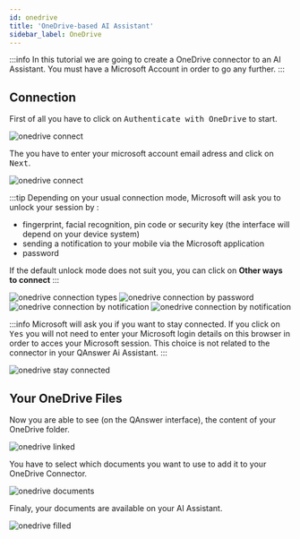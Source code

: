 ```yaml
---
id: onedrive
title: 'OneDrive-based AI Assistant'
sidebar_label: OneDrive
---
```



:::info
In this tutorial we are going to create a OneDrive connector to an AI Assistant. You must have a Microsoft Account in order to go any further.
:::

## Connection
First of all you have to click on <kbd>Authenticate with OneDrive</kbd> to start.

<Image src='/img/screenshots/tutorial-ui/data-source/onedrive/onedrive-init.png' alt='onedrive connect'/>

The you have to enter your microsoft account email adress and click on <kbd>Next</kbd>.

<Image src='/img/screenshots/tutorial-ui/data-source/onedrive/onedrive-email.png' alt='onedrive connect'/>

:::tip
Depending on your usual connection mode, Microsoft will ask you to unlock your session by :
- fingerprint, facial recognition, pin code or security key (the interface will depend on your device system)
- sending a notification to your mobile via the Microsoft application
- password

If the default unlock mode does not suit you, you can click on **Other ways to connect**
:::

<Tabs>
    <TabItem value='g1' label='Different Types'>
        <Image src='/img/screenshots/tutorial-ui/data-source/onedrive/onedrive-connection-type.png' alt='onedrive connection types'/>
    </TabItem>
    <TabItem value='s1' label='Password' default>
        <Image src='/img/screenshots/tutorial-ui/data-source/onedrive/onedrive-connection-password.png' alt='onedrive connection by password'/>
    </TabItem>
    <TabItem value='s2' label='Microsoft Notification1' default>
        <Image src='/img/screenshots/tutorial-ui/data-source/onedrive/onedrive-connection-microsoft-notification1.png' alt='onedrive connection by notification'/>
    </TabItem>
    <TabItem value='s3' label='Microsoft Notification2' default>
        <Image src='/img/screenshots/tutorial-ui/data-source/onedrive/onedrive-connection-microsoft-notification2.png' alt='onedrive connection by notification'/>
    </TabItem>
</Tabs>

:::info
Microsoft will ask you if you want to stay connected. If you click on <kbd>Yes</kbd> you will not need to enter your Microsoft login details on this browser in order to acces your Microsoft session. This choice is not related to the connector in your QAnswer Ai Assistant.
:::

<Image src='/img/screenshots/tutorial-ui/data-source/onedrive/onedrive-connection-stay-connected.png' alt='onedrive stay connected'/>

## Your OneDrive Files

Now you are able to see (on the QAnswer interface), the content of your OneDrive folder.

<Image src='/img/screenshots/tutorial-ui/data-source/onedrive/onedrive-linked.png' alt='onedrive linked'/>

You have to select which documents you want to use to add it to your OneDrive Connector.

<Image src='/img/screenshots/tutorial-ui/data-source/onedrive/onedrive-choose-documents.png' alt='onedrive documents'/>

Finaly, your documents are available on your AI Assistant.

<Image src='/img/screenshots/tutorial-ui/data-source/onedrive/onedrive-connector-filled.png' alt='onedrive filled'/>